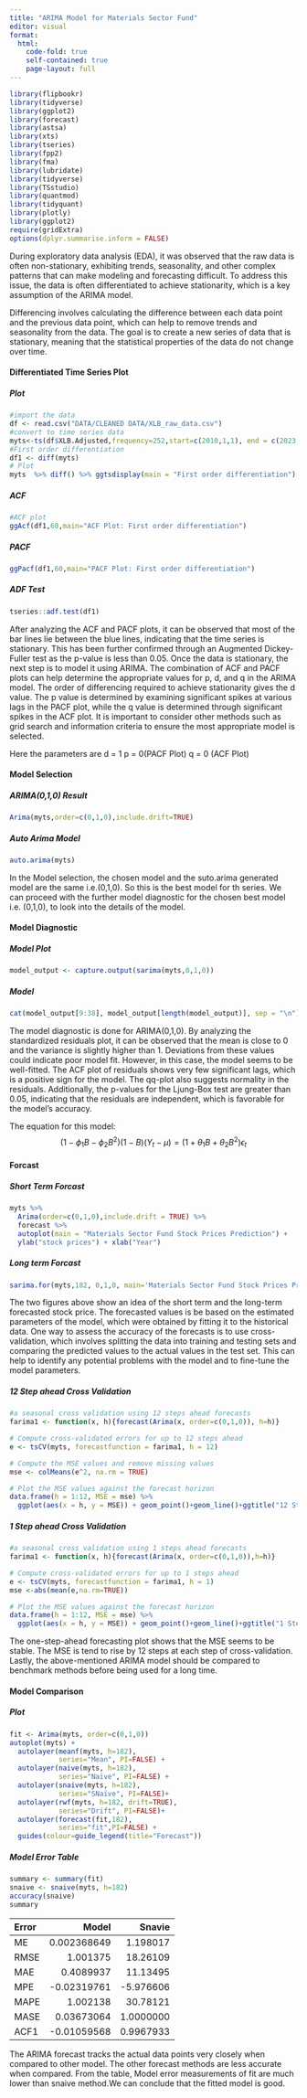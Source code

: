 ```yaml
---
title: "ARIMA Model for Materials Sector Fund"
editor: visual
format:
  html:
    code-fold: true
    self-contained: true
    page-layout: full
---
```


```r
library(flipbookr)
library(tidyverse)
library(ggplot2)
library(forecast)
library(astsa) 
library(xts)
library(tseries)
library(fpp2)
library(fma)
library(lubridate)
library(tidyverse)
library(TSstudio)
library(quantmod)
library(tidyquant)
library(plotly)
library(ggplot2)
require(gridExtra)
options(dplyr.summarise.inform = FALSE)
```

During exploratory data analysis (EDA), it was observed that the raw data is often non-stationary, exhibiting trends, seasonality, and other complex patterns that can make modeling and forecasting difficult. To address this issue, the data is often differentiated to achieve stationarity, which is a key assumption of the ARIMA model.

Differencing involves calculating the difference between each data point and the previous data point, which can help to remove trends and seasonality from the data. The goal is to create a new series of data that is stationary, meaning that the statistical properties of the data do not change over time.

#### Differentiated Time Series Plot

::: panel-tabset
##### Plot

```r
#import the data
df <- read.csv("DATA/CLEANED DATA/XLB_raw_data.csv")
#convert to time series data
myts<-ts(df$XLB.Adjusted,frequency=252,start=c(2010,1,1), end = c(2023,3,1)) 
#First order differentiation
df1 <- diff(myts)
# Plot 
myts  %>% diff() %>% ggtsdisplay(main = "First order differentiation") 
```
##### ACF

```r
#ACF plot 
ggAcf(df1,60,main="ACF Plot: First order differentiation") 
```
##### PACF

```r
ggPacf(df1,60,main="PACF Plot: First order differentiation") 
```

##### ADF Test

```r
tseries::adf.test(df1)
```
:::

After analyzing the ACF and PACF plots, it can be observed that most of the bar lines lie between the blue lines, indicating that the time series is stationary. This has been further confirmed through an Augmented Dickey-Fuller test as the p-value is less than 0.05. Once the data is stationary, the next step is to model it using ARIMA. The combination of ACF and PACF plots can help determine the appropriate values for p, d, and q in the ARIMA model. The order of differencing required to achieve stationarity gives the d value. The p value is determined by examining significant spikes at various lags in the PACF plot, while the q value is determined through significant spikes in the ACF plot. It is important to consider other methods such as grid search and information criteria to ensure the most appropriate model is selected.

Here the parameters are d = 1 p = 0(PACF Plot) q = 0 (ACF Plot)

#### Model Selection

::: panel-tabset
##### ARIMA(0,1,0) Result

```r
Arima(myts,order=c(0,1,0),include.drift=TRUE) 
```

##### Auto Arima Model

```r
auto.arima(myts)
```
:::

In the Model selection, the chosen model and the suto.arima generated model are the same i.e.(0,1,0). So this is the best model for th series. We can proceed with the further model diagnostic for the chosen best model i.e. (0,1,0), to look into the details of the model.

#### Model Diagnostic

::: panel-tabset
##### Model Plot

```r
model_output <- capture.output(sarima(myts,0,1,0))
```

##### Model

```r
cat(model_output[9:38], model_output[length(model_output)], sep = "\n") 
```
:::

The model diagnostic is done for ARIMA(0,1,0). By analyzing the standardized residuals plot, it can be observed that the mean is close to 0 and the variance is slightly higher than 1. Deviations from these values could indicate poor model fit. However, in this case, the model seems to be well-fitted. The ACF plot of residuals shows very few significant lags, which is a positive sign for the model. The qq-plot also suggests normality in the residuals. Additionally, the p-values for the Ljung-Box test are greater than 0.05, indicating that the residuals are independent, which is favorable for the model's accuracy.

The equation for this model: $$(1-\phi_1B-\phi_2B^2)(1-B)(Y_t-\mu) = (1+\theta_1B+\theta_2B^2)\epsilon_t$$

#### Forcast

::: panel-tabset
##### Short Term Forcast

```r
myts %>%
  Arima(order=c(0,1,0),include.drift = TRUE) %>%
  forecast %>%
  autoplot(main = "Materials Sector Fund Stock Prices Prediction") +
  ylab("stock prices") + xlab("Year")
```

##### Long term Forcast

```r
sarima.for(myts,182, 0,1,0, main='Materials Sector Fund Stock Prices Prediction')
```
:::

The two figures above show an idea of the short term and the long-term forecasted stock price. The forecasted values is be based on the estimated parameters of the model, which were obtained by fitting it to the historical data. One way to assess the accuracy of the forecasts is to use cross-validation, which involves splitting the data into training and testing sets and comparing the predicted values to the actual values in the test set. This can help to identify any potential problems with the model and to fine-tune the model parameters.

::: panel-tabset
##### 12 Step ahead Cross Validation

```r
#a seasonal cross validation using 12 steps ahead forecasts
farima1 <- function(x, h){forecast(Arima(x, order=c(0,1,0)), h=h)}

# Compute cross-validated errors for up to 12 steps ahead
e <- tsCV(myts, forecastfunction = farima1, h = 12)

# Compute the MSE values and remove missing values
mse <- colMeans(e^2, na.rm = TRUE)

# Plot the MSE values against the forecast horizon
data.frame(h = 1:12, MSE = mse) %>%
  ggplot(aes(x = h, y = MSE)) + geom_point()+geom_line()+ggtitle("12 Step Ahead Cross Validation")
```

##### 1 Step ahead Cross Validation

```r
#a seasonal cross validation using 1 steps ahead forecasts
farima1 <- function(x, h){forecast(Arima(x, order=c(0,1,0)),h=h)}

# Compute cross-validated errors for up to 1 steps ahead
e <- tsCV(myts, forecastfunction = farima1, h = 1)
mse <-abs(mean(e,na.rm=TRUE))

# Plot the MSE values against the forecast horizon
data.frame(h = 1:12, MSE = mse) %>%
  ggplot(aes(x = h, y = MSE)) + geom_point()+geom_line()+ggtitle("1 Step Ahead Cross Validation")
```
:::

The one-step-ahead forecasting plot shows that the MSE seems to be stable. The MSE is tend to rise by 12 steps at each step of cross-validation. Lastly, the above-mentioned ARIMA model should be compared to benchmark methods before being used for a long time.

#### Model Comparison

::: panel-tabset
##### Plot

```r
fit <- Arima(myts, order=c(0,1,0))
autoplot(myts) +
  autolayer(meanf(myts, h=182),
            series="Mean", PI=FALSE) +
  autolayer(naive(myts, h=182),
            series="Naïve", PI=FALSE) +
  autolayer(snaive(myts, h=182),
            series="SNaïve", PI=FALSE)+
  autolayer(rwf(myts, h=182, drift=TRUE),
            series="Drift", PI=FALSE)+
  autolayer(forecast(fit,182), 
            series="fit",PI=FALSE) +
  guides(colour=guide_legend(title="Forecast"))
```

##### Model Error Table

```r
summary <- summary(fit)
snaive <- snaive(myts, h=182)
accuracy(snaive)
summary
```

| Error |       Model |    Snavie |
|:------|------------:|----------:|
| ME    | 0.002368649 |  1.198017 |
| RMSE  |    1.001375 |  18.26109 |
| MAE   |   0.4089937 |  11.13495 |
| MPE   | -0.02319761 | -5.976606 |
| MAPE  |    1.002138 |  30.78121 |
| MASE  |  0.03673064 | 1.0000000 |
| ACF1  | -0.01059568 | 0.9967933 |
:::

The ARIMA forecast tracks the actual data points very closely when compared to other model. The other forecast methods are less accurate when compared. From the table, Model error measurements of fit are much lower than snaive method.We can conclude that the fitted model is good.
